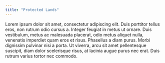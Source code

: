 ```yaml
---
title: "Protected Lands"
---
```

Lorem ipsum dolor sit amet, consectetur adipiscing elit. Duis porttitor tellus eros, non rutrum odio cursus a. Integer feugiat in metus ut ornare. Duis vestibulum, metus ac malesuada placerat, odio metus aliquet nulla, venenatis imperdiet quam eros et risus. Phasellus a diam purus. Morbi dignissim pulvinar nisi a porta. Ut viverra, arcu sit amet pellentesque suscipit, diam dolor scelerisque risus, at lacinia augue purus nec erat. Duis rutrum varius tortor nec commodo. 
